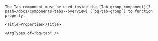 
<div className="bq-doc__wrapper" data-theme="light">
  <div className="bq-doc__container" >
    <Title>Tab</Title>

    The Tab component must be used inside the [Tab group component](?path=/docs/components-tabs--overview) (`bq-tab-group`) to function properly.

    <Title>Properties</Title>

    <ArgTypes of="bq-tab" />
  </div>
</div>
